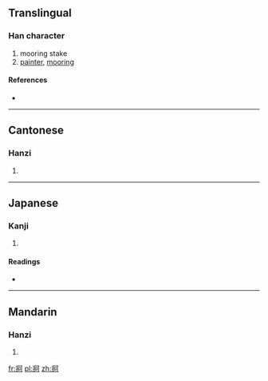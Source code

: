 ==Translingual==

===Han character===
{{Han char|rn=90|rad=爿|as=05|sn=9|four=2722<sub>0</sub>|canj=女一一弓口 (VMMNR)}}

# mooring stake
# [[painter]], [[mooring]]

====References====
* {{Han ref|kx=0691.190|dkj=19767|dj=1104.160|hdz=42374.080|uh=7241|ud=29249|bh=CFB7|bd=53175}}

----

==Cantonese==

===Hanzi===
{{yue-hanzi|jyut=|y=go1, o1}}

# {{defn|Cantonese|sort=爿05}}

----

==Japanese==

===Kanji===
{{ja-kanji|grade=|rs=爿05}}

# {{defn|Japanese|sort=爿05}}

====Readings====
* {{ja-readings|on=[[か]] (ka)|kun=[[くい]] (kui)}}

----

==Mandarin==

===Hanzi===
{{cmn-hanzi|pin=[[gē]] ([[ge1]])|wg=ko<sup>1</sup>}}

# {{defn|Mandarin|sort=爿05}}

[[fr:牁]]
[[pl:牁]]
[[zh:牁]]